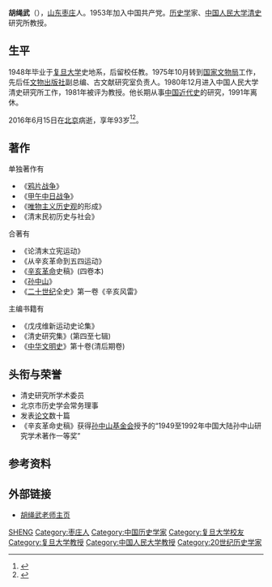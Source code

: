 {{Infobox person
|name=胡绳武
|sex=男
|birth_date=1923年10月7日
|birth_place={{CHN-1912}}[[山东|山东]][[枣庄|枣庄]]台儿庄夹坊村
|death date={{death date and age |2016|6|15|1923|10|7|}}
|death_place={{PRC}}[[北京|北京]]
|nationality={{PRC}}
|party={{CCP}}
|occupation=历史学家
|educate=[[复旦大学|复旦大学]]史地系
|past=[[复旦大学|复旦大学]]教授<br>[[中国人民大学|中国人民大学]]教授<br>[[国家文物局|国家文物局]]研究员<br>[[文物出版社|文物出版社]]副总编<br>古文献研究室负责人
|work=《辛亥革命史稿》<br>《从辛亥革命到五四运动》<br>《论清末的立宪运动》<br>《鸦片战争》<br>《甲午中日战争》<br>《史学概论》
|award=1949至1992年中国大陆孙中山研究学术著作一等奖
|spouse=
|relatives=
}}

'''胡绳武'''（{{bd|1923年|10月7日|2016年|6月15日|}}），[[山东|山东]][[枣庄|枣庄]]人。1953年加入中国共产党。[[历史学|历史学]]家、[[中国人民大学|中国人民大学]][[清史|清史]]研究所教授。

== 生平 ==
1948年毕业于[[复旦大学|复旦大学]]史地系，后留校任教。1975年10月转到[[国家文物局|国家文物局]]工作，先后任[[文物出版社|文物出版社]]副总编、古文献研究室负责人。1980年12月进入中国人民大学清史研究所工作，1981年被评为教授。他长期从事[[中国近代史|中国近代史]]的研究，1991年离休。

2016年6月15日在[[北京|北京]]病逝，享年93岁<ref >{{cite web |url=http://news.btime.com/history/20160623/n237930.shtml |language= |title=著名历史学家胡绳武教授逝世 |publisher=澎湃新闻 |date=2016-06-23 |accessdate= |archive-url=https://web.archive.org/web/20160807060259/http://news.btime.com/history/20160623/n237930.shtml |archive-date=2016-08-07 |dead-url=yes }}</ref><ref>{{cite web |url=http://www.nanyangshi.com/news/2016/06-23/a0b2aafc3adf51784dba01d1e503ad5a.html |language= |title=著名历史学家、中国人民大学清史研究所胡绳武教授逝世 |publisher=中国人民大学历史学院官网 |date=2016-06-23 |accessdate= |deadurl=yes |archiveurl=https://web.archive.org/web/20160812191635/http://www.nanyangshi.com/news/2016/06-23/a0b2aafc3adf51784dba01d1e503ad5a.html |archivedate=2016年8月12日 |df= }}</ref>。

== 著作 ==
单独著作有
*《[[鸦片战争|鸦片战争]]》
*《[[甲午中日战争|甲午中日战争]]》
*《[[唯物主义历史观|唯物主义历史观]]的形成》
*《清末民初历史与社会》

合著有
*《论清末立宪运动》
*《从辛亥革命到五四运动》
*《[[辛亥革命|辛亥革命]]史稿》(四卷本)
*《[[孙中山|孙中山]]》
*《[[二十世纪|二十世纪]]全史》第一卷《辛亥风雷》

主编书籍有
*《戊戌维新运动史论集》
*《清史研究集》(第四至七辑)
*《[[中华文明史|中华文明史]]》第十卷(清后期卷)

== 头衔与荣誉 ==
*清史研究所学术委员
*北京市历史学会常务理事
*发表[[论文|论文]]数十篇
*《辛亥革命史稿》获得[[孙中山基金会|孙中山基金会]]授予的“1949至1992年中国大陆孙中山研究学术著作一等奖”

== 参考资料 ==
{{reflist}}

== 外部链接 ==
*[http://www.xuebang.com.cn/teacherId1260353/ 胡绳武老师主页]{{dead link|date=2018年4月 |bot=InternetArchiveBot |fix-attempted=yes }}

{{DEFAULTSORT:HU胡}}
[[Category:胡姓|SHENG]]
[[Category:枣庄人|Category:枣庄人]]
[[Category:中国历史学家|Category:中国历史学家]]
[[Category:复旦大学校友|Category:复旦大学校友]]
[[Category:复旦大学教授|Category:复旦大学教授]]
[[Category:中国人民大学教授|Category:中国人民大学教授]]
[[Category:20世纪历史学家|Category:20世纪历史学家]]